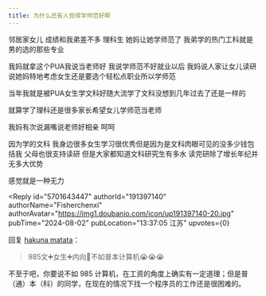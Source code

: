 ```yaml
---
title: 为什么还有人觉得学师范好啊
---
```



<Forum groupName="00后人生研究室" groupUrl="https://www.douban.com/group/739053/" archivedAt="2025-05-16T14:18:04.776Z">
  <Post
    id="309335820"
    title="为什么还有人觉得学师范好啊"
    url="https://www.douban.com/group/topic/309335820/?_spm_id=MTIwNjk3MTE3"
    pubTime="2024-08-14"
    highlightUserId="191397140"
  >
邻居家女儿 成绩和我弟差不多 理科生 她妈让她学师范了
我弟学的热门工科就是男的选的那些专业

我妈就拿这个PUA我说当老师好 我说学师范不好就业以后 我妈说人家让女儿读研
说她妈特地考虑女生还是要选个轻松点职业所以学师范

当年我就是被PUA女生学文科好随大流学了文科没想到几年过去了还是一样的

就算学了理科还是很多家长希望女儿学师范当老师

我妈有次说漏嘴说老师好相亲 呵呵

因为学的文科
我身边很多女生学习很优秀但是因为是文科肉眼可见的没多少钱包括我
父母也很支持读研 但是大家都知道文科研究生有多水
读完研除了增长年纪并无多大优势

感觉就是一种无力

<Reply
  id="5701643447"
  authorId="191397140"
  authorName="Fisherchenxi"
  authorAvatar="https://img1.doubanio.com/icon/up191397140-20.jpg"
  pubTime="2024-08-02"
  pubLocation="13:37:05 江苏"
  upvotes={0}
>
回复 [hakuna matata](https://www.douban.com/people/250918674/)：
> 985文➕女生➕内向🟰不如普本计算机😭😭😭

不至于吧，你要说不如 985
计算机，在工资的角度上确实有一定道理；但是普（通）本（科）的同学，在现在的情况下找一个程序员的工作还是很困难的。
</Reply>
  </Post>
</Forum>
